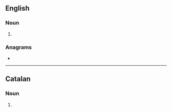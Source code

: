 ==English==

===Noun===
{{head|en|noun form}}

# {{plural of|en|cosine}}

===Anagrams===
* {{anagrams|en|a=ceinoss|Encisos|Inscoes|cession|oscines}}

----

==Catalan==

===Noun===
{{head|ca|noun form}}

# {{plural of|ca|cosina}}